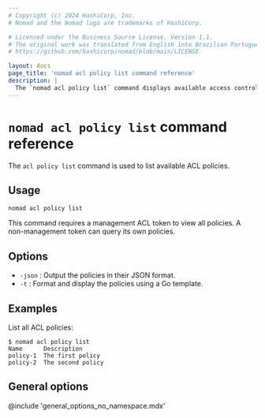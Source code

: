 ```yaml
---
# Copyright (c) 2024 HashiCorp, Inc.
# Nomad and the Nomad logo are trademarks of HashiCorp.

# Licensed under the Business Source License, Version 1.1.
# The original work was translated from English into Brazilian Portuguese.
# https://github.com/hashicorp/nomad/blob/main/LICENSE

layout: docs
page_title: 'nomad acl policy list command reference'
description: |
  The `nomad acl policy list` command displays available access control list (ACL) policies.
---
```


# `nomad acl policy list` command reference

The `acl policy list` command is used to list available ACL policies.

## Usage

```plaintext
nomad acl policy list
```

This command requires a management ACL token to view all policies. A
non-management token can query its own policies.

## Options

- `-json` : Output the policies in their JSON format.
- `-t` : Format and display the policies using a Go template.

## Examples

List all ACL policies:

```shell-session
$ nomad acl policy list
Name      Description
policy-1  The first policy
policy-2  The second policy
```

## General options

@include 'general_options_no_namespace.mdx'
